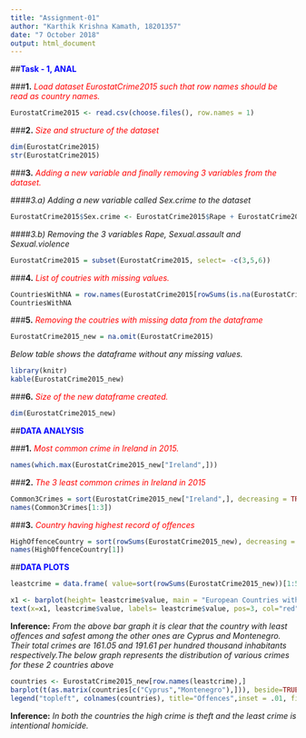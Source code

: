 ```yaml
---
title: "Assignment-01"
author: "Karthik Krishna Kamath, 18201357"
date: "7 October 2018"
output: html_document
---
```


##<span style="color:blue">**Task - 1, ANAL**


###**1.** <span style="color:red">*Load dataset EurostatCrime2015 such that row names should be read as country names.*
```r
EurostatCrime2015 <- read.csv(choose.files(), row.names = 1)
```


###**2.** <span style="color:red">*Size and structure of the dataset*
```r
dim(EurostatCrime2015)
str(EurostatCrime2015)
```

###**3.** <span style="color:red">*Adding a new variable and finally removing 3 variables from the dataset.*

####*3.a) Adding a new variable called Sex.crime to the dataset*

```r
EurostatCrime2015$Sex.crime <- EurostatCrime2015$Rape + EurostatCrime2015$Sexual.assault + EurostatCrime2015$Sexual.violence #A new variable added, which is the sum of all sexual components : Rape, Sexual.assault and Sexual.violence 
```

####*3.b) Removing the 3 variables Rape, Sexual.assault and Sexual.violence*
```r
EurostatCrime2015 = subset(EurostatCrime2015, select= -c(3,5,6))
```

###**4.** <span style="color:red">*List of coutries with missing values.*
```r
CountriesWithNA = row.names(EurostatCrime2015[rowSums(is.na(EurostatCrime2015)) > 0,])
CountriesWithNA
```
###**5.** <span style="color:red">*Removing the coutries with missing data from the dataframe*
```r
EurostatCrime2015_new = na.omit(EurostatCrime2015)
```
*Below table shows the dataframe without any missing values.*
```r
library(knitr)
kable(EurostatCrime2015_new)
```


###**6.** <span style="color:red">*Size of the new dataframe created.*
```r
dim(EurostatCrime2015_new)
```

##<span style="color:blue">**DATA ANALYSIS**

###**1.** <span style="color:red">*Most common crime in Ireland in 2015.*

```r
names(which.max(EurostatCrime2015_new["Ireland",]))
```

###**2.** <span style="color:red">*The 3 least common crimes in Ireland in 2015*

```r
Common3Crimes = sort(EurostatCrime2015_new["Ireland",], decreasing = TRUE)
names(Common3Crimes[1:3])
```

###**3.** <span style="color:red">*Country having highest record of offences*

```r
HighOffenceCountry = sort(rowSums(EurostatCrime2015_new), decreasing = TRUE)
names(HighOffenceCountry[1])
```

##<span style="color:blue">**DATA PLOTS**


```r
leastcrime = data.frame( value=sort(rowSums(EurostatCrime2015_new))[1:5], row.names = names(sort(rowSums(EurostatCrime2015_new))[1:5]))

x1 <- barplot(height= leastcrime$value, main = "European Countries with Least Crimes", xlab = "Country Names", ylab = "Total Offences in 2015", col=rainbow(5), names.arg = rownames(leastcrime), ylim = c(0,500), las=1)
text(x=x1, leastcrime$value, labels= leastcrime$value, pos=3, col="red")
```

**Inference:** *From the above bar graph it is clear that the country with least offences and safest among the other ones are Cyprus and Montenegro. Their total crimes are 161.05 and 191.61 per hundred thousand inhabitants respectively.The below graph represents the distribution of various crimes for these 2 countries above*

```r
countries <- EurostatCrime2015_new[row.names(leastcrime),]
barplot(t(as.matrix(countries[c("Cyprus","Montenegro"),])), beside=TRUE,ylim=c(0,150), main = "Offences in Cyprus and Montenegro", xlab="Country Names", ylab="Offences in Europe for 2015", col=rainbow(5, start = 0.2), axis.lty="solid")
legend("topleft", colnames(countries), title="Offences",inset = .01, fill=rainbow(5, start = 0.2),cex=.8)
```

**Inference:** *In both the countries the high crime is theft and the least crime is intentional homicide.*

